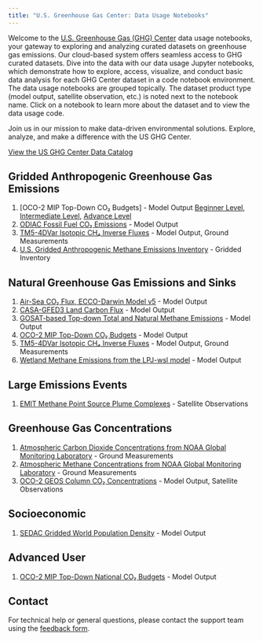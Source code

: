 ```yaml
---
title: "U.S. Greenhouse Gas Center: Data Usage Notebooks"
---
```


Welcome to the [U.S. Greenhouse Gas (GHG) Center](https://earth.gov/ghgcenter) data usage notebooks, your gateway to exploring and analyzing curated datasets on greenhouse gas emissions.
Our cloud-based system offers seamless access to GHG curated datasets. Dive into the data with our data usage Jupyter notebooks, which demonstrate how to explore, access, visualize, and conduct basic data analysis for each GHG Center dataset in a code notebook environment. The data usage notebooks are grouped topically. The dataset product type (model output, satellite observation, etc.) is noted next to the notebook name. Click on a notebook to learn more about the dataset and to view the data usage code.

Join us in our mission to make data-driven environmental solutions.
Explore, analyze, and make a difference with the US GHG Center.

[View the US GHG Center Data Catalog](https://earth.gov/ghgcenter/data-catalog)

## Gridded Anthropogenic Greenhouse Gas Emissions
1. [OCO-2 MIP Top-Down CO₂ Budgets] - Model Output
   [Beginner Level](user_data_notebooks/oco2-mip-co2budget-yeargrid-v1_User_Notebook.ipynb), [Intermediate Level](user_data_notebooks/oco2-mip-National-co2budget), [Advance Level](user_data_notebooks/oco2-mip-National-co2budget)
2. [ODIAC Fossil Fuel CO₂ Emissions](user_data_notebooks/odiac-ffco2-monthgrid-v2022_User_Notebook.ipynb) - Model Output
3. [TM5-4DVar Isotopic CH₄ Inverse Fluxes](user_data_notebooks/tm54dvar-ch4flux-monthgrid-v1_User_Notebook.ipynb) - Model Output, Ground Measurements
4. [U.S. Gridded Anthropogenic Methane Emissions Inventory](user_data_notebooks/epa-ch4emission-grid-v2express_User_Notebook.ipynb) - Gridded Inventory

## Natural Greenhouse Gas Emissions and Sinks
1. [Air-Sea CO₂ Flux, ECCO-Darwin Model v5](user_data_notebooks/eccodarwin-co2flux-monthgrid-v5_User_Notebook.ipynb) - Model Output
2. [CASA-GFED3 Land Carbon Flux](user_data_notebooks/casagfed-carbonflux-monthgrid-v3_User_Notebook.ipynb) - Model Output
3. [GOSAT-based Top-down Total and Natural Methane Emissions](user_data_notebooks/gosat-based-ch4budget-yeargrid-v1_User_Notebook.ipynb) - Model Output
4. [OCO-2 MIP Top-Down CO₂ Budgets](user_data_notebooks/oco2-mip-co2budget-yeargrid-v1_User_Notebook.ipynb) - Model Output
5. [TM5-4DVar Isotopic CH₄ Inverse Fluxes](user_data_notebooks/tm54dvar-ch4flux-monthgrid-v1_User_Notebook.ipynb) - Model Output, Ground Measurements
6. [Wetland Methane Emissions from the LPJ-wsl model](user_data_notebooks/lpjwsl-wetlandch4-grid-v1_User_Notebook.ipynb) - Model Output

## Large Emissions Events
1. [EMIT Methane Point Source Plume Complexes](user_data_notebooks/emit-ch4plume-v1_User_Notebook.ipynb) - Satellite Observations

## Greenhouse Gas Concentrations
1. [Atmospheric Carbon Dioxide Concentrations from NOAA Global Monitoring Laboratory](user_data_notebooks/noaa-insitu_User_Notebook.ipynb) - Ground Measurements
2. [Atmospheric Methane Concentrations from NOAA Global Monitoring Laboratory](user_data_notebooks/noaa-insitu_User_Notebook.ipynb) - Ground Measurements
3. [OCO-2 GEOS Column CO₂ Concentrations](user_data_notebooks/oco2geos-co2-daygrid-v10r_User_Notebook.ipynb) - Model Output, Satellite Observations

## Socioeconomic
1. [SEDAC Gridded World Population Density](user_data_notebooks/sedac-popdensity-yeargrid5yr-v4.11_User_Notebook.ipynb) - Model Output

## Advanced User
1. [OCO-2 MIP Top-Down National CO₂ Budgets](user_data_notebooks/oco2-mip-National-co2budget) - Model Output

## Contact

For technical help or general questions, please contact the support team using the [feedback form](https://docs.google.com/forms/d/e/1FAIpQLSeVWCrnca08Gt_qoWYjTo6gnj1BEGL4NCUC9VEiQnXA02gzVQ/viewform).